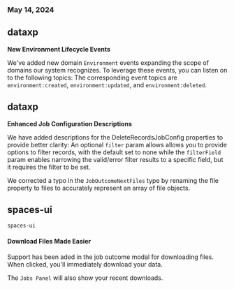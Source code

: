 ### May 14, 2024

## dataxp

**New Environment Lifecycle Events**

We've added new domain `Environment` events expanding the scope of domains our system recognizes. To leverage these events, you can listen on to the following topics:
The corresponding event topics are `environment:created`, `environment:updated`, and `environment:deleted`.

## dataxp

**Enhanced Job Configuration Descriptions**

We have added descriptions for the DeleteRecordsJobConfig properties to provide better clarity:
An optional `filter` param allows allows you to provide options to filter records, with the default set to none while the `filterField` param enables narrowing the valid/error filter results to a specific field, but it requires the filter to be set.

We corrected a typo in the `JobOutcomeNextFiles` type by renaming the file property to files to accurately represent an array of file objects.

## spaces-ui

`spaces-ui`

#### Download Files Made Easier

Support has been aded in the job outcome modal for downloading files. When clicked, you'll immediately download your data.

The `Jobs Panel` will also show your recent downloads.